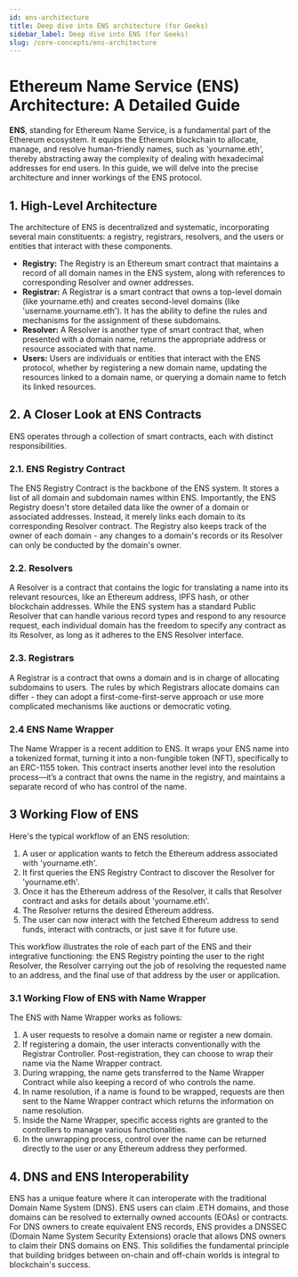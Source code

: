 ```yaml
---
id: ens-architecture
title: Deep dive into ENS architecture (for Geeks)
sidebar_label: Deep dive into ENS (for Geeks)
slug: /core-concepts/ens-architecture
---
```



# Ethereum Name Service (ENS) Architecture: A Detailed Guide

**ENS**, standing for Ethereum Name Service, is a fundamental part of the Ethereum ecosystem. It equips the Ethereum blockchain to allocate, manage, and resolve human-friendly names, such as 'yourname.eth', thereby abstracting away the complexity of dealing with hexadecimal addresses for end users. In this guide, we will delve into the precise architecture and inner workings of the ENS protocol.

## 1. High-Level Architecture

The architecture of ENS is decentralized and systematic, incorporating several main constituents: a registry, registrars, resolvers, and the users or entities that interact with these components.

- **Registry:** The Registry is an Ethereum smart contract that maintains a record of all domain names in the ENS system, along with references to corresponding Resolver and owner addresses.
- **Registrar:** A Registrar is a smart contract that owns a top-level domain (like yourname.eth) and creates second-level domains (like 'username.yourname.eth'). It has the ability to define the rules and mechanisms for the assignment of these subdomains.
- **Resolver:** A Resolver is another type of smart contract that, when presented with a domain name, returns the appropriate address or resource associated with that name.
- **Users:** Users are individuals or entities that interact with the ENS protocol, whether by registering a new domain name, updating the resources linked to a domain name, or querying a domain name to fetch its linked resources.

## 2. A Closer Look at ENS Contracts

ENS operates through a collection of smart contracts, each with distinct responsibilities.

### 2.1. ENS Registry Contract

The ENS Registry Contract is the backbone of the ENS system. It stores a list of all domain and subdomain names within ENS. Importantly, the ENS Registry doesn't store detailed data like the owner of a domain or associated addresses. Instead, it merely links each domain to its corresponding Resolver contract. The Registry also keeps track of the owner of each domain - any changes to a domain's records or its Resolver can only be conducted by the domain's owner.

### 2.2. Resolvers

A Resolver is a contract that contains the logic for translating a name into its relevant resources, like an Ethereum address, IPFS hash, or other blockchain addresses. While the ENS system has a standard Public Resolver that can handle various record types and respond to any resource request, each individual domain has the freedom to specify any contract as its Resolver, as long as it adheres to the ENS Resolver interface.

### 2.3. Registrars

A Registrar is a contract that owns a domain and is in charge of allocating subdomains to users. The rules by which Registrars allocate domains can differ - they can adopt a first-come-first-serve approach or use more complicated mechanisms like auctions or democratic voting.

### 2.4 ENS Name Wrapper
The Name Wrapper is a recent addition to ENS. It wraps your ENS name into a tokenized format, turning it into a non-fungible token (NFT), specifically to an ERC-1155 token. This contract inserts another level into the resolution process—it’s a contract that owns the name in the registry, and maintains a separate record of who has control of the name.


## 3 Working Flow of ENS

<RiveAnimations imageId="118886/SFDZpkp2mkOqBTDUd_eyhQ" />

Here's the typical workflow of an ENS resolution:

1. A user or application wants to fetch the Ethereum address associated with 'yourname.eth'.
2. It first queries the ENS Registry Contract to discover the Resolver for 'yourname.eth'.
3. Once it has the Ethereum address of the Resolver, it calls that Resolver contract and asks for details about 'yourname.eth'.
4. The Resolver returns the desired Ethereum address.
5. The user can now interact with the fetched Ethereum address to send funds, interact with contracts, or just save it for future use.

This workflow illustrates the role of each part of the ENS and their integrative functioning: the ENS Registry pointing the user to the right Resolver, the Resolver carrying out the job of resolving the requested name to an address, and the final use of that address by the user or application.

### 3.1 Working Flow of ENS with Name Wrapper

The ENS with Name Wrapper works as follows:

1. A user requests to resolve a domain name or register a new domain.
2. If registering a domain, the user interacts conventionally with the Registrar Controller. Post-registration, they can choose to wrap their name via the Name Wrapper contract.
3. During wrapping, the name gets transferred to the Name Wrapper Contract while also keeping a record of who controls the name.
4. In name resolution, if a name is found to be wrapped, requests are then sent to the Name Wrapper contract which returns the information on name resolution.
5. Inside the Name Wrapper, specific access rights are granted to the controllers to manage various functionalities.
6. In the unwrapping process, control over the name can be returned directly to the user or any Ethereum address they performed.

## 4. DNS and ENS Interoperability

ENS has a unique feature where it can interoperate with the traditional Domain Name System (DNS). ENS users can claim .ETH domains, and those domains can be resolved to externally owned accounts (EOAs) or contracts. For DNS owners to create equivalent ENS records, ENS provides a DNSSEC (Domain Name System Security Extensions) oracle that allows DNS owners to claim their DNS domains on ENS. This solidifies the fundamental principle that building bridges between on-chain and off-chain worlds is integral to blockchain's success.
